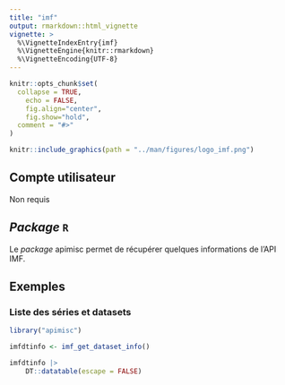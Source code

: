 ```yaml
---
title: "imf"
output: rmarkdown::html_vignette
vignette: >
  %\VignetteIndexEntry{imf}
  %\VignetteEngine{knitr::rmarkdown}
  %\VignetteEncoding{UTF-8}
---
```


```r
knitr::opts_chunk$set(
  collapse = TRUE,
	echo = FALSE,
	fig.align="center",
	fig.show="hold",
  comment = "#>"
)
```

```r
knitr::include_graphics(path = "../man/figures/logo_imf.png")
```

## Compte utilisateur

Non requis

## *Package* `R`

Le *package* apimisc permet de récupérer quelques informations de l'API IMF.

## Exemples

### Liste des séries et datasets

```r
library("apimisc")

imfdtinfo <- imf_get_dataset_info()

imfdtinfo |>
	DT::datatable(escape = FALSE)
```

